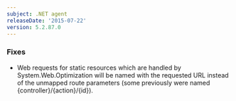 ```yaml
---
subject: .NET agent
releaseDate: '2015-07-22'
version: 5.2.87.0
---
```


### Fixes

* Web requests for static resources which are handled by System.Web.Optimization will be named with the requested URL instead of the unmapped route parameters (some previously were named &#x7B;controller}/&#x7B;action}/&#x7B;id}).
